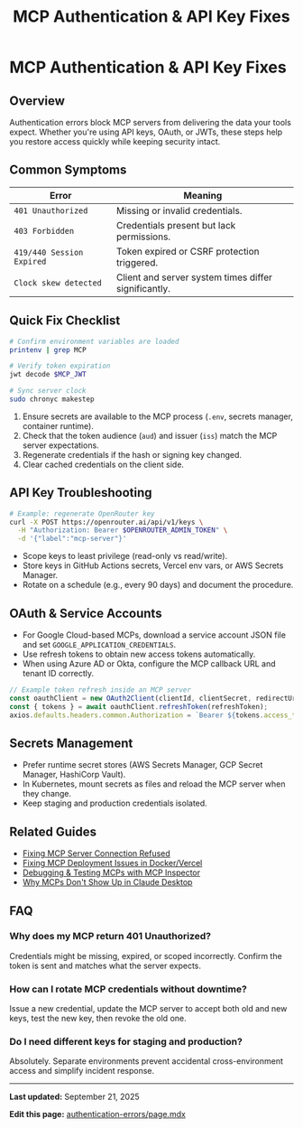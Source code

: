 ﻿---
title: "MCP Authentication & API Key Fixes"
description: "Resolve authentication failures for MCP servers, including API keys, OAuth tokens, and service accounts."
slug: "authentication-errors"
category: "testing"
updatedAt: "2025-09-21T00:00:00.000Z"
faqs:
  - q: "Why does my MCP return 401 Unauthorized?"
    a: "The token is missing, expired, scoped incorrectly, or the server clock is skewed."
  - q: "How can I rotate MCP credentials without downtime?"
    a: "Issue overlapping keys, reload the MCP server, then revoke the old credentials once clients confirm the new key works."
  - q: "Do I need different keys for staging and production?"
    a: "Yes. Isolate environments with separate credentials and secrets storage."
---


<Breadcrumbs slug="authentication-errors" />

# MCP Authentication & API Key Fixes

<Script id="faq-jsonld" type="application/ld+json">
{JSON.stringify({
  "@context": "https://schema.org",
  "@type": "FAQPage",
  "mainEntity": [
    {
      "@type": "Question",
      "name": "Why does my MCP return 401 Unauthorized?",
      "acceptedAnswer": { "@type": "Answer", "text": "The token is missing, expired, scoped incorrectly, or the server clock is skewed." }
    },
    {
      "@type": "Question",
      "name": "How can I rotate MCP credentials without downtime?",
      "acceptedAnswer": { "@type": "Answer", "text": "Issue overlapping keys, reload the MCP server, then revoke the old credentials once clients confirm the new key works." }
    },
    {
      "@type": "Question",
      "name": "Do I need different keys for staging and production?",
      "acceptedAnswer": { "@type": "Answer", "text": "Yes. Isolate environments with separate credentials and secrets storage." }
    }
  ]
})}
</Script>

## Overview

Authentication errors block MCP servers from delivering the data your tools expect. Whether you're using API keys, OAuth, or JWTs, these steps help you restore access quickly while keeping security intact.

## Common Symptoms

| Error | Meaning |
| --- | --- |
| `401 Unauthorized` | Missing or invalid credentials. |
| `403 Forbidden` | Credentials present but lack permissions. |
| `419/440 Session Expired` | Token expired or CSRF protection triggered. |
| `Clock skew detected` | Client and server system times differ significantly. |

## Quick Fix Checklist

```bash
# Confirm environment variables are loaded
printenv | grep MCP

# Verify token expiration
jwt decode $MCP_JWT

# Sync server clock
sudo chronyc makestep
```

1. Ensure secrets are available to the MCP process (`.env`, secrets manager, container runtime).
2. Check that the token audience (`aud`) and issuer (`iss`) match the MCP server expectations.
3. Regenerate credentials if the hash or signing key changed.
4. Clear cached credentials on the client side.

## API Key Troubleshooting

```bash
# Example: regenerate OpenRouter key
curl -X POST https://openrouter.ai/api/v1/keys \
  -H "Authorization: Bearer $OPENROUTER_ADMIN_TOKEN" \
  -d '{"label":"mcp-server"}'
```

- Scope keys to least privilege (read-only vs read/write).
- Store keys in GitHub Actions secrets, Vercel env vars, or AWS Secrets Manager.
- Rotate on a schedule (e.g., every 90 days) and document the procedure.

## OAuth & Service Accounts

- For Google Cloud-based MCPs, download a service account JSON file and set `GOOGLE_APPLICATION_CREDENTIALS`.
- Use refresh tokens to obtain new access tokens automatically.
- When using Azure AD or Okta, configure the MCP callback URL and tenant ID correctly.

```ts
// Example token refresh inside an MCP server
const oauthClient = new OAuth2Client(clientId, clientSecret, redirectUri);
const { tokens } = await oauthClient.refreshToken(refreshToken);
axios.defaults.headers.common.Authorization = `Bearer ${tokens.access_token}`;
```

## Secrets Management

- Prefer runtime secret stores (AWS Secrets Manager, GCP Secret Manager, HashiCorp Vault).
- In Kubernetes, mount secrets as files and reload the MCP server when they change.
- Keep staging and production credentials isolated.

## Related Guides

- [Fixing MCP Server Connection Refused](/docs/connection-refused)
- [Fixing MCP Deployment Issues in Docker/Vercel](/docs/deployment-errors)
- [Debugging & Testing MCPs with MCP Inspector](/docs/testing-mcp)
- [Why MCPs Don't Show Up in Claude Desktop](/docs/mcp-not-showing)

## FAQ

### Why does my MCP return 401 Unauthorized?

Credentials might be missing, expired, or scoped incorrectly. Confirm the token is sent and matches what the server expects.

### How can I rotate MCP credentials without downtime?

Issue a new credential, update the MCP server to accept both old and new keys, test the new key, then revoke the old one.

### Do I need different keys for staging and production?

Absolutely. Separate environments prevent accidental cross-environment access and simplify incident response.

---

**Last updated:** September 21, 2025

**Edit this page:** [authentication-errors/page.mdx](https://github.com/modelcontextprotocol/docs/edit/main/docs/authentication-errors/page.mdx)
